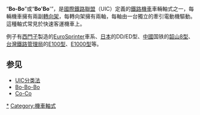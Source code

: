 {{不是|Bobo}}
“'''Bo-Bo'''”或“'''Bo'Bo''''”，是[[國際鐵路聯盟|國際鐵路聯盟]]（UIC）定義的[[鐵路機車|鐵路機車]]車輛軸式之一，每輛機車擁有兩副[[轉向架|轉向架]]，每轉向架擁有兩軸，每軸由一台獨立的牽引電動機驅動。這種軸式常見於快速客運機車上。

例子有[[西門子|西門子]]製造的[[EuroSprinter|EuroSprinter]]車系、[[日本|日本]]的DD/ED型、[[中國|中國]]国铁的[[韶山8型|韶山8型]]、[[臺灣鐵路管理局|台灣鐵路管理局]]的[[台鐵E100型電力機車|E100型]]、[[台鐵E1000型推拉式電車|E1000型]]等。

== 参见 ==
*[[UIC分类法|UIC分类法]]
*[[Bo-Bo-Bo|Bo-Bo-Bo]]
*[[Co-Co|Co-Co]]


{{loco-stub}}

[[Category:Bo-Bo軸式機車|*]]
[[Category:機車軸式|Category:機車軸式]]